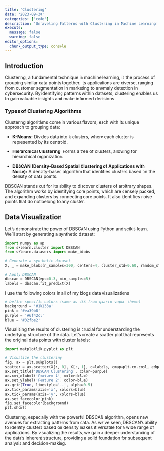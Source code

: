 ---
title: 'Clustering'
date: '2023-09-30'
categories: ['code']
description: 'Unraveling Patterns with Clustering in Machine Learning'
execute: 
  message: false
  warning: false
editor_options: 
  chunk_output_type: console
---

## Introduction

Clustering, a fundamental technique in machine learning, is the process of grouping similar data points together. Its applications are diverse, ranging from customer segmentation in marketing to anomaly detection in cybersecurity. By identifying patterns within datasets, clustering enables us to gain valuable insights and make informed decisions.

### **Types of Clustering Algorithms**

Clustering algorithms come in various flavors, each with its unique approach to grouping data:

-   **K-Means:** Divides data into k clusters, where each cluster is represented by its centroid.

-   **Hierarchical Clustering:** Forms a tree of clusters, allowing for hierarchical organization.

-   **DBSCAN (Density-Based Spatial Clustering of Applications with Noise):** A density-based algorithm that identifies clusters based on the density of data points.

DBSCAN stands out for its ability to discover clusters of arbitrary shapes. The algorithm works by identifying core points, which are densely packed, and expanding clusters by connecting core points. It also identifies noise points that do not belong to any cluster.

## **Data Visualization**

Let's demonstrate the power of DBSCAN using Python and scikit-learn. We'll start by generating a synthetic dataset:

```{python}
import numpy as np
from sklearn.cluster import DBSCAN
from sklearn.datasets import make_blobs

# Generate a synthetic dataset
X, _ = make_blobs(n_samples=300, centers=4, cluster_std=0.60, random_state=0)

# Apply DBSCAN
dbscan = DBSCAN(eps=0.3, min_samples=5)
labels = dbscan.fit_predict(X)
```

I use the following colors in all of my blogs data visualizations

```{python}
# Define specific colors (same as CSS from quarto vapor theme)
background = '#1b133a'
pink = '#ea39b8'
purple = '#6f42c1'
blue = '#32fbe2'
```

Visualizing the results of clustering is crucial for understanding the underlying structure of the data. Let's create a scatter plot that represents the original data points with cluster labels:

```{python}
import matplotlib.pyplot as plt

# Visualize the clustering
fig, ax = plt.subplots()
scatter = ax.scatter(X[:, 0], X[:, 1], c=labels, cmap=plt.cm.cool, edgecolor='black', s=50)
ax.set_title('DBSCAN Clustering', color=purple)
ax.set_xlabel('Feature 1', color=blue)
ax.set_ylabel('Feature 2', color=blue)
ax.grid(True, linestyle='--', alpha=0.5)
ax.tick_params(axis='x', colors=blue)
ax.tick_params(axis='y', colors=blue)
ax.set_facecolor(pink)
fig.set_facecolor(background)
plt.show()
```

Clustering, especially with the powerful DBSCAN algorithm, opens new avenues for extracting patterns from data. As we've seen, DBSCAN's ability to identify clusters based on density makes it versatile for a wide range of applications. By visualizing the results, we gain a deeper understanding of the data's inherent structure, providing a solid foundation for subsequent analysis and decision-making.
